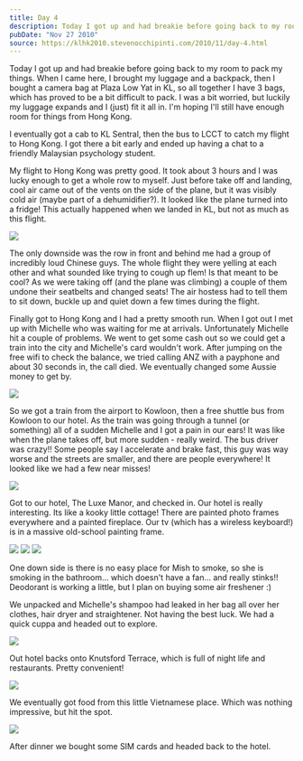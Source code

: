 ```yaml
---
title: Day 4
description: Today I got up and had breakie before going back to my room to pack my things. When I came here, I brought my luggage and a backpack, then I...
pubDate: "Nov 27 2010"
source: https://klhk2010.stevenocchipinti.com/2010/11/day-4.html
---
```



Today I got up and had breakie before going back to my room to pack my things. When I came here, I brought my luggage and a backpack, then I bought a camera bag at Plaza Low Yat in KL, so all together I have 3 bags, which has proved to be a bit difficult to pack. I was a bit worried, but luckily my luggage expands and I (just) fit it all in. I'm hoping I'll still have enough room for things from Hong Kong.

I eventually got a cab to KL Sentral, then the bus to LCCT to catch my flight to Hong Kong. I got there a bit early and ended up having a chat to a friendly Malaysian psychology student.

My flight to Hong Kong was pretty good. It took about 3 hours and I was lucky enough to get a whole row to myself. Just before take off and landing, cool air came out of the vents on the side of the plane, but it was visibly cold air (maybe part of a dehumidifier?). It looked like the plane turned into a fridge! This actually happened when we landed in KL, but not as much as this flight.

<Img
  originalAspectRatio
  src="2010-kuala-lumpur-hong-kong/ipdo9e6n8doayp7b5zhg.jpg"
/>

The only downside was the row in front and behind me had a group of incredibly loud Chinese guys. The whole flight they were yelling at each other and what sounded like trying to cough up flem! Is that meant to be cool? As we were taking off (and the plane was climbing) a couple of them undone their seatbelts and changed seats! The air hostess had to tell them to sit down, buckle up and quiet down a few times during the flight.

Finally got to Hong Kong and I had a pretty smooth run. When I got out I met up with Michelle who was waiting for me at arrivals. Unfortunately Michelle hit a couple of problems. We went to get some cash out so we could get a train into the city and Michelle's card wouldn't work. After jumping on the free wifi to check the balance, we tried calling ANZ with a payphone and about 30 seconds in, the call died. We eventually changed some Aussie money to get by.

<Img
  originalAspectRatio
  src="2010-kuala-lumpur-hong-kong/umeaphgxr0ruq3xpwxym.jpg"
/>

So we got a train from the airport to Kowloon, then a free shuttle bus from Kowloon to our hotel. As the train was going through a tunnel (or something) all of a sudden Michelle and I got a pain in our ears! It was like when the plane takes off, but more sudden - really weird. The bus driver was crazy!! Some people say I accelerate and brake fast, this guy was way worse and the streets are smaller, and there are people everywhere! It looked like we had a few near misses!

<Img
  originalAspectRatio
  src="2010-kuala-lumpur-hong-kong/ml11ypb5qqenwg6wgf50.jpg"
/>

Got to our hotel, The Luxe Manor, and checked in. Our hotel is really interesting. Its like a kooky little cottage! There are painted photo frames everywhere and a painted fireplace. Our tv (which has a wireless keyboard!) is in a massive old-school painting frame.

<Grid>
  <Img src="2010-kuala-lumpur-hong-kong/exufvjdqtyrzjzzv05yv.jpg" />
  <Img src="2010-kuala-lumpur-hong-kong/wvidnkuzyidbk4zqryt6.jpg" />
  <Img src="2010-kuala-lumpur-hong-kong/ybhlrwadorwq2yz5zuaw.jpg" />
</Grid>

One down side is there is no easy place for Mish to smoke, so she is smoking in the bathroom... which doesn't have a fan... and really stinks!!  
Deodorant is working a little, but I plan on buying some air freshener :)

We unpacked and Michelle's shampoo had leaked in her bag all over her clothes, hair dryer and straightener. Not having the best luck. We had a quick cuppa and headed out to explore.

<Img src="2010-kuala-lumpur-hong-kong/dmbvvga9h7wpt7zffcrx.jpg" />

Out hotel backs onto Knutsford Terrace, which is full of night life and restaurants. Pretty convenient!

<Img
  originalAspectRatio
  src="2010-kuala-lumpur-hong-kong/lhoppwswrrdcnv467ulz.jpg"
/>

We eventually got food from this little Vietnamese place. Which was nothing impressive, but hit the spot.

<Img src="2010-kuala-lumpur-hong-kong/ygurwvka5obowdbddq6w.jpg" />

After dinner we bought some SIM cards and headed back to the hotel.
